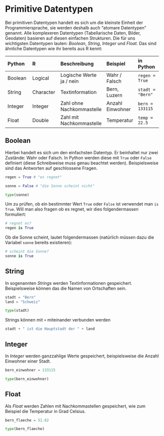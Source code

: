 # Primitive Datentypen

Bei primitiven Datentypen handelt es sich um die kleinste Einheit der Programmiersprache, sie werden deshalb auch "atomare Datentypen" genannt. Alle komplexeren Datentypen (Tabellarische Daten, Bilder, Geodaten) basieren auf diesen einfachen Strukturen. Die für uns wichtigsten Datentypen lauten: *Boolean*, *String*, *Integer* und *Float*. Das sind ähnliche Datentypen wie ihr bereits aus R kennt:

| Python | R | Beschreibung | Beispiel | in Python | 
|:---|:---|:---|:---|:---|
| Boolean | Logical | Logische Werte ja / nein | Wahr / Falsch | `regen = True` |
| String | Character | Textinformation | Bern, Luzern | `stadt = "Bern"` |
| Integer | Integer | Zahl ohne Nachkommastelle | Anzahl Einwohner | `bern = 133115` |
| Float | Double | Zahl mit Nachkommastelle | Temperatur | `temp = 22.5` |

## Boolean

Hierbei handelt es sich um den einfachsten Datentyp. Er beinhaltet nur zwei Zustände: Wahr oder Falsch. In Python werden diese mit `True` oder `False` definiert (diese Schreibweise muss genau beachtet werden). Beispielsweise sind das Antworten auf geschlossene Fragen.

```python
regen = True # "es regnet"

sonne = False # "die Sonne scheint nicht"

type(sonne)
```

Um zu prüfen, ob ein bestimmter Wert `True` oder `False` ist verwendet man `is True`. Will man also fragen ob es regnet, wir dies folgendermassen formuliert:

```python
# regnet es?
regen is True
```

Ob die Sonne scheint, lautet folgendermassen (natürlich müssen dazu die Variabel `sonne` bereits existieren):

```python
# scheint die Sonne?
sonne is True
```

## String

In sogenannten *Strings* werden Textinformationen gespeichert. Beispielsweise können das die Namen von Ortschaften sein.

```python
stadt = "Bern"
land = "Schweiz"

type(stadt)
```

Strings können mit `+` miteinander verbunden werden

```python
stadt + " ist die Hauptstadt der " + land
```

## Integer

In *Integer* werden ganzzahlige Werte gespeichert, beispielsweise die Anzahl Einwohner einer Stadt. 

```python
bern_einwohner = 133115

type(bern_einwohner)
```

## Float

Als *Float* werden Zahlen mit Nachkommastellen gespeichert, wie zum Beispiel die Temperatur in Grad Celsius.

```python
bern_flaeche = 51.62

type(bern_flaeche)
```
